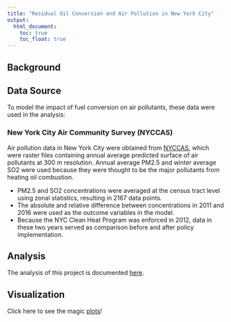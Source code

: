 ```yaml
---
title: "Residual Oil Conversion and Air Pollution in New York City"
output: 
  html_document:
    toc: true
    toc_float: true
---
```


## Background




## Data Source

To model the impact of fuel conversion on air pollutants, these data were used in the analysis:

### New York City Air Community Survey (NYCCAS)

Air pollution data in New York City were obtained from [NYCCAS](http://data.cityofnewyork.us/Environment/NYCCAS-Air-Pollution-Rasters/q68s-8qxv), which were raster files containing annual average predicted surface of air pollutants at 300 m resolution. Annual average PM2.5 and winter average SO2 were used because they were thought to be the major pollutants from heating oil combustion. 

*  PM2.5 and SO2 concentrations were averaged at the census tract level using zonal statistics, resulting in 2167 data points.  
*  The absolute and relative difference between concentrations in 2011 and 2016 were used as the outcome variables in the model.  
*  Because the NYC Clean Heat Program was enforced in 2012, data in these two years served as comparison before and after policy implementation. 


## Analysis

The analysis of this project is documented [here](analysis.html).


## Visualization

Click here to see the magic [plots](viz.html)!


